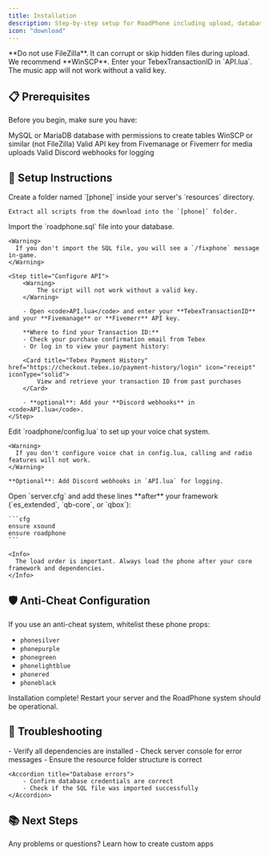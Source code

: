 ```yaml
---
title: Installation
description: Step-by-step setup for RoadPhone including upload, database, keys, voice, and start order
icon: "download"
---
```


<Danger>
    **Do not use FileZilla**. It can corrupt or skip hidden files during upload. We recommend **WinSCP**.
</Danger>
<Warning>
    Enter your TebexTransactionID in `API.lua`. The music app will not work without a valid key.
</Warning>

## 📋 Prerequisites

Before you begin, make sure you have:

<CardGroup cols={2}>
    <Card title="Database Access" icon="database">
        MySQL or MariaDB database with permissions to create tables
    </Card>
    <Card title="FTP Client" icon="server">
        WinSCP or similar (not FileZilla)
    </Card>
    <Card title="Fivemanage / Fivemerr" icon="cloud">
        Valid API key from Fivemanage or Fivemerr for media uploads
    </Card>
    <Card title="Discord Webhooks" icon="discord">
        Valid Discord webhooks for logging
    </Card>
</CardGroup>

## 🚀 Setup Instructions

<Steps>
  <Step title="Create Resource Folder">
    Create a folder named `[phone]` inside your server's `resources` directory.

    Extract all scripts from the download into the `[phone]` folder.
  </Step>

  <Step title="Import Database">
    Import the `roadphone.sql` file into your database.

    <Warning>
      If you don't import the SQL file, you will see a `/fixphone` message in-game.
    </Warning>
  </Step>

    <Step title="Configure API">
        <Warning>
            The script will not work without a valid key.
        </Warning>

        - Open <code>API.lua</code> and enter your **TebexTransactionID** and your **Fivemanage** or **Fivemerr** API key.

        **Where to find your Transaction ID:**
        - Check your purchase confirmation email from Tebex
        - Or log in to view your payment history:

        <Card title="Tebex Payment History" href="https://checkout.tebex.io/payment-history/login" icon="receipt" iconType="solid">
            View and retrieve your transaction ID from past purchases
        </Card>

        - **optional**: Add your **Discord webhooks** in <code>API.lua</code>.
    </Step>

  <Step title="Configure Voice Chat">
    Edit `roadphone/config.lua` to set up your voice chat system.

    <Warning>
      If you don't configure voice chat in config.lua, calling and radio features will not work.
    </Warning>

    **Optional**: Add Discord webhooks in `API.lua` for logging.
  </Step>

  <Step title="Update Server Config">
    Open `server.cfg` and add these lines **after** your framework (`es_extended`, `qb-core`, or `qbox`):

    ```cfg
    ensure xsound
    ensure roadphone
    ```

    <Info>
      The load order is important. Always load the phone after your core framework and dependencies.
    </Info>
  </Step>
</Steps>

## 🛡️ Anti-Cheat Configuration

<Tip>
  If you use an anti-cheat system, whitelist these phone props:

  - `phonesilver`
  - `phonepurple`
  - `phonegreen`
  - `phonelightblue`
  - `phonered`
  - `phoneblack`
</Tip>

<Check>
  Installation complete! Restart your server and the RoadPhone system should be operational.
</Check>

## 🔧 Troubleshooting

<AccordionGroup>
    <Accordion title="Script not starting">
        - Verify all dependencies are installed
        - Check server console for error messages
        - Ensure the resource folder structure is correct
    </Accordion>

    <Accordion title="Database errors">
        - Confirm database credentials are correct
        - Check if the SQL file was imported successfully
    </Accordion>
</AccordionGroup>

## 📚 Next Steps

<CardGroup cols={2}>
    <Card title="FAQ" icon="badge-info" href="/roadphone/faq">
        Any problems or questions?
    </Card>
    <Card title="CustomApps" icon="pickaxe" href="/roadphone/custom-apps">
        Learn how to create custom apps
    </Card>
</CardGroup>